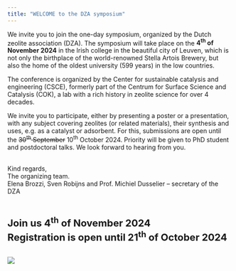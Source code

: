 ```yaml
---
title: "WELCOME to the DZA symposium"
---
```



::: {.justify}
We invite you to join the one-day symposium, organized by the Dutch zeolite association (DZA). The symposium will take place on the **4<sup>th</sup> of November 2024** in the Irish college in the beautiful city of Leuven, which is not only the birthplace of the world-renowned Stella Artois Brewery, but also the home of the oldest university (599 years) in the low countries.  

The conference is organized by the Center for sustainable catalysis and engineering (CSCE), formerly part of the Centrum for Surface Science and Catalysis (COK), a lab with a rich history in zeolite science for over 4 decades.  

We invite you to participate, either by presenting a poster or a presentation, with any subject covering zeolites (or related materials), their synthesis and uses, e.g. as a catalyst or adsorbent. For this, submissions are open until the <del>30<sup>th</sup> September</del> 10<sup>th</sup> October 2024. Priority will be given to PhD student and postdoctoral talks. We look forward to hearing from you. 
:::

<br>
Kind regards,  
The organizing team. <br>
Elena Brozzi, Sven Robijns and Prof. Michiel Dusselier – secretary of the DZA 

<br>

<span style="font-size: 22px; font-weight: bold">Join us 4<sup>th</sup> of November 2024</span><br>
<span style="font-size: 22px; font-weight: bold">Registration is open until 21<sup>th</sup> of October 2024</span> 

<br>
![](media/leuven.png)

```{=html}
<script type="text/javascript">
    window.onload = function() {
    
    const targetDate = new Date('November 4, 2024 00:00:00').getTime();

    function updateCountdown() {
      const now = new Date().getTime();
      const distance = targetDate - now;
      const days = Math.floor(distance / (1000 * 60 * 60 * 24));

      if (distance > 0) {
        Toastify({
            text: `${days} days until the event starts!`,
            duration: -1, 
            close: true,
            gravity: "bottom",
            position: "right",
            style: {
            background: "linear-gradient(to right, #7bcc7e, #7ba07d)",
            fontWeight: "bold"
            },
            stopOnFocus: true
        }).showToast();
      }
    }

    updateCountdown();
  };
</script>

<script type="text/javascript" src="https://cdn.jsdelivr.net/npm/toastify-js"></script>
<link rel="stylesheet" type="text/css" href="https://cdn.jsdelivr.net/npm/toastify-js/src/toastify.min.css">
```